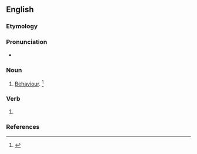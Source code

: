 ==English==

===Etymology===
{{suffix|en|abear|ing}}

===Pronunciation===
* {{a|US}} {{IPA|en|/əˈbɛɹ.ɪŋ/}}

===Noun===
{{en-noun}}

# {{lb|en|obsolete}} [[behaviour|Behaviour]]. {{defdate|Late 15<sup>th</sup> century.}}<ref>{{R:SOED5|page=3}}</ref>

===Verb===
{{head|en|verb form}}

# {{inflection of|en|abear||pres|part}}

===References===
<references/>